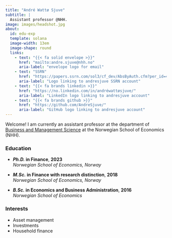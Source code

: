 ```yaml
---
title: "André Wattø Sjuve"
subtitle: |
  Assistant professor @NHH.
image: images/headshot.jpg
about:
  id: edu-exp
  template: solana
  image-width: 13em
  image-shape: round
  links:
    - text: "{{< fa solid envelope >}}"
      href: "mailto:andre.sjuve@nhh.no"
      aria-label: "envelope logo for email"
    - text: "SSRN"
      href: "https://papers.ssrn.com/sol3/cf_dev/AbsByAuth.cfm?per_id=4172820"
      aria-label: "Logo linking to andresjuve SSRN account"
    - text: "{{< fa brands linkedin >}}"
      href: "https://no.linkedin.com/in/andréwattøsjuve/"
      aria-label: "LinkedIn logo linking to andresjuve account"
    - text: "{{< fa brands github >}}"
      href: "https://github.com/AndreSjuve/"
      aria-label: "GitHub logo linking to andresjuve account"
---
```


::: {#edu-exp}
:::

Welcome! I am currently an assistant professor at the department of [Business and Management Science](https://www.nhh.no/en/departments/business-and-management-science/) at the Norwegian School of Economics (NHH). 

<!--
Have a look at my complete [_{{< fa solid file-alt >}} curriculum vitae_](https://no.linkedin.com/in/andréwattøsjuve/).
-->

:::: {.grid}

::: {.g-col-12 .g-col-md-8 style="text-align: left;"}
### Education{#headercolor}

-  **_Ph.D._ in Finance**, **2023**  
  *Norwegian School of Economics, Norway*

-  **_M.Sc._ in Finance with research distinction**, **2018**  
  *Norwegian School of Economics, Norway*

- **_B.Sc._ in Economics and Business Administration**, **2016**  
  *Norwegian School of Economics*
:::

::: {.g-col-12 .g-col-md-4 style="text-align: left;"}
### Interests

- Asset management
- Investments
- Household finance
:::

::::
